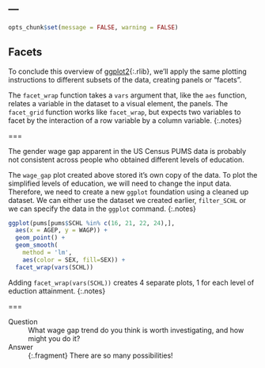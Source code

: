 ---
---

```r
opts_chunk$set(message = FALSE, warning = FALSE)
```

## Facets

To conclude this overview of [ggplot2](){:.rlib}, we'll apply the same plotting
instructions to different subsets of the data, creating panels or "facets".

The `facet_wrap` function takes a `vars` argument that, like the `aes` function,
relates a variable in the dataset to a visual element, the panels. The
`facet_grid` function works like `facet_wrap`, but expects two variables to
facet by the interaction of a row variable by a column variable.
{:.notes}

===

The gender wage gap apparent in the US Census PUMS data is probably not
consistent across people who obtained different levels of education.

The `wage_gap` plot created above stored it's own copy of the data. To plot the simplified levels of education, we will need to change the input data. Therefore, we need to create a
new `ggplot` foundation using a cleaned up dataset. We can either use the dataset we created earlier, `filter_SCHL` or we can specify the data in the `ggplot` command.
{:.notes}

```r
ggplot(pums[pums$SCHL %in% c(16, 21, 22, 24),],
  aes(x = AGEP, y = WAGP)) + 
  geom_point() +
  geom_smooth(
    method = 'lm',
    aes(color = SEX, fill=SEX)) +
  facet_wrap(vars(SCHL))
```

Adding `facet_wrap(vars(SCHL))` creates 4 separate plots, 1 for each level of eduction attainment.
{:.notes}

===

Question
: What wage gap trend do you think is worth investigating, and how might you
do it?

Answer
: {:.fragment} There are so many possibilities! 